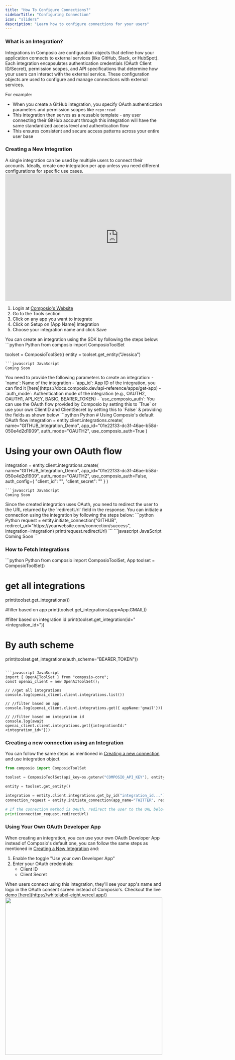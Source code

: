 ```yaml
---
title: "How To Configure Connections?"
sidebarTitle: "Configuring Connection"
icon: "sliders"
description: "Learn how to configure connections for your users"
---
```


### What is an Integration?

Integrations in Composio are configuration objects that define how your application connects to external services (like GitHub, Slack, or HubSpot). Each integration encapsulates authentication credentials (OAuth Client ID/Secret), permission scopes, and API specifications that determine how your users can interact with the external service. These configuration objects are used to configure and manage connections with external services.

For example:
- When you create a GitHub integration, you specify OAuth authentication parameters and permission scopes like `repo:read`
- This integration then serves as a reusable template - any user connecting their GitHub account through this integration will have the same standardized access level and authentication flow
- This ensures consistent and secure access patterns across your entire user base

### Creating a New Integration
<Info>
A single integration can be used by multiple users to connect their accounts. Ideally, create one integration per app unless you need different configurations for specific use cases.
</Info>
<Tabs>
<Tab title="Using Dashboard">
<iframe
  width="720" 
  height="405"
  src="https://www.youtube.com/embed/LmyWy4LiedQ?si=9T7jVc1wbeDEqR-K"
  title="YouTube video player"
  frameborder="0"
  allow="accelerometer; autoplay; clipboard-write; encrypted-media; gyroscope; picture-in-picture"
  allowfullscreen
></iframe>

1. Login at [Composio's Website](https://app.composio.dev)
2. Go to the Tools section
3. Click on any app you want to integrate
4. Click on Setup on [App Name] Integration
5. Choose your integration name and click Save
</Tab>
<Tab title="Using SDK">
You can create an integration using the SDK by following the steps below:
<Steps>
<Step title="Import required libraries, initialize Composio clients and get the entity object">
<CodeGroup>
```python Python
from composio import ComposioToolSet

toolset = ComposioToolSet()
entity = toolset.get_entity("Jessica")
```
```javascript JavaScript
Coming Soon
```
</CodeGroup>
</Step>
<Step title="Create a new integration">
You need to provide the following parameters to create an integration:
- `name`: Name of the integration
- `app_id`: App ID of the integration, you can find it [here](https://docs.composio.dev/api-reference/apps/get-app)
- `auth_mode`: Authentication mode of the integration (e.g., OAUTH2, OAUTH1, API_KEY, BASIC, BEARER_TOKEN)
- `use_composio_auth`: You can use the OAuth flow provided by Composio by setting this to `True` or use your own ClientID and ClientSecret by setting this to `False` & providing the fields as shown below
<CodeGroup>
```python Python
# Using Composio's default OAuth flow
integration = entity.client.integrations.create(
    name="GITHUB_Integration_Demo", 
    app_id="01e22f33-dc3f-46ae-b58d-050e4d2d1909", 
    auth_mode="OAUTH2", 
    use_composio_auth=True
)

# Using your own OAuth flow
integration = entity.client.integrations.create(
    name="GITHUB_Integration_Demo", 
    app_id="01e22f33-dc3f-46ae-b58d-050e4d2d1909", 
    auth_mode="OAUTH2", 
    use_composio_auth=False,
    auth_config={
        "client_id": "",
        "client_secret": ""
    }
)

```
```javascript JavaScript
Coming Soon
```
</CodeGroup>
</Step>
<Step title="Initiate a connection using the integration">
<Info>Since the created integration uses OAuth, you need to redirect the user to the URL returned by the `redirectUrl` field in the response.</Info>
You can initiate a connection using the integration by following the steps below:
<CodeGroup>
```python Python
request = entity.initiate_connection("GITHUB", redirect_url="https://yourwebsite.com/connection/success", integration=integration)
print(request.redirectUrl)
```
```javascript JavaScript
Coming Soon
```
</CodeGroup>
</Step>
</Steps>
</Tab>
</Tabs>


### How to Fetch Integrations

<CodeGroup>
```python Python
from composio import ComposioToolSet, App
toolset = ComposioToolSet()

# get all integrations
print(toolset.get_integrations()) 

#filter based on app 
print(toolset.get_integrations(app=App.GMAIL)) 

#filter based on integration id
print(toolset.get_integration(id="<integration_id>")) 

# By auth scheme
print(toolset.get_integrations(auth_scheme="BEARER_TOKEN"))
```

```javascript JavaScript
import { OpenAIToolSet } from "composio-core";
const openai_client = new OpenAIToolSet();

// //get all integrations
console.log(openai_client.client.integrations.list()) 

// //filter based on app
console.log(openai_client.client.integrations.get({ appName:'gmail'})) 

// //filter based on integration id
console.log(await openai_client.client.integrations.get({integrationId:"<integration_id>"}))
```
</CodeGroup>

### Creating a new connection using an Integration

You can follow the same steps as mentioned in [Creating a new connection](/patterns/Auth/connected_account) and use integration object.
<CodeGroup>
```python Python
from composio import ComposioToolSet

toolset = ComposioToolSet(api_key=os.getenv("COMPOSIO_API_KEY"), entity_id="Jessica")

entity = toolset.get_entity()

integration = entity.client.integrations.get_by_id("integration_id...")
connection_request = entity.initiate_connection(app_name="TWITTER", redirect_url="https://yourwebsite.com/connection/success", integration=integration)

# If the connection method is OAuth, redirect the user to the URL below
print(connection_request.redirectUrl)
```
</CodeGroup>

### Using Your Own OAuth Developer App

When creating an integration, you can use your own OAuth Developer App instead of Composio's default one, you can follow the same steps as mentioned in [Creating a New Integration](#creating-a-new-integration) and:

1. Enable the toggle "Use your own Developer App"
2. Enter your OAuth credentials:
   - Client ID
   - Client Secret

<Info>
When users connect using this integration, they'll see your app's name and logo in the OAuth consent screen instead of Composio's. Checkout the live demo [here](https://whitelabel-eight.vercel.app/)
</Info>

<img width="500" height="500" src="../../media/images/custom-oauth.png" />